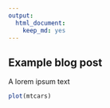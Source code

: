 ```yaml
---
output:
  html_document:
    keep_md: yes
---
```

## Example blog post

A lorem ipsum text

``` r
plot(mtcars)

```
